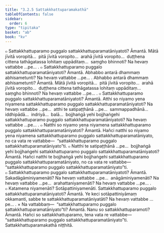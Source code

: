 ```yaml
---
title: "3.2.5 Sattakkhattuparamakathā"
tableOfContents: false
sidebar:
  order: 6
type: "tipitaka"
basket: "ab"
book: "kv"
---
```



<DynamicBreadcrumb />

<Division number="641" book="kv" bookNo="32" page="340">

<Paragraph number="2110" book="kv">
๐ Sattakkhattuparamo puggalo sattakkhattuparamatāniyatoti? Āmantā. Mātā jīvitā voropitā…  pitā jīvitā voropito…  arahā jīvitā voropito…  duṭṭhena cittena tathāgatassa lohitaṃ uppāditaṃ…  saṃgho bhinnoti? Na hevaṃ vattabbe …pe… .
</Paragraph>

<Paragraph number="2111" book="kv">
๐ Sattakkhattuparamo puggalo sattakkhattuparamatāniyatoti? Āmantā. Abhabbo antarā dhammaṃ abhisametunti? Na hevaṃ vattabbe …pe… . Abhabbo antarā dhammaṃ abhisametunti? Āmantā. Mātā jīvitā voropitā…  pitā jīvitā voropito…  arahā jīvitā voropito…  duṭṭhena cittena tathāgatassa lohitaṃ uppāditaṃ…  saṃgho bhinnoti? Na hevaṃ vattabbe …pe… .
</Paragraph>

</Division>
<Division number="642" book="kv" bookNo="32" page="340">

<Paragraph number="2112" book="kv">
๐ Sattakkhattuparamo puggalo sattakkhattuparamatāniyatoti? Āmantā. Atthi so niyamo yena niyamena sattakkhattuparamo puggalo sattakkhattuparamatāniyatoti? Na hevaṃ vattabbe …pe…  atthi te satipaṭṭhānā …pe…  sammappadhānā…  iddhipādā…  indriyā…  balā…  bojjhaṅgā yehi bojjhaṅgehi sattakkhattuparamo puggalo sattakkhattuparamatāniyatoti? Na hevaṃ vattabbe …pe… .
</Paragraph>

</Division>
<Division number="643" book="kv" bookNo="32" page="340">

<Paragraph number="2113" book="kv">
๐ Natthi so niyamo yena niyamena sattakkhattuparamo puggalo sattakkhattuparamatāniyatoti? Āmantā. Hañci natthi so niyamo yena niyamena sattakkhattuparamo puggalo sattakkhattuparamatāniyato, no ca vata re vattabbe—  “sattakkhattuparamo puggalo sattakkhattuparamatāniyato”ti.
</Paragraph>

<Paragraph number="2114" book="kv">
๐ Natthi te satipaṭṭhānā …pe…  bojjhaṅgā yehi bojjhaṅgehi sattakkhattuparamo puggalo sattakkhattuparamatāniyatoti? Āmantā. Hañci natthi te bojjhaṅgā yehi bojjhaṅgehi sattakkhattuparamo puggalo sattakkhattuparamatāniyato, no ca vata re vattabbe—  “sattakkhattuparamo puggalo sattakkhattuparamatāniyato”ti.
</Paragraph>

</Division>
<Division number="644" book="kv" bookNo="32" page="341">

<Paragraph number="2115" book="kv">
๐ Sattakkhattuparamo puggalo sattakkhattuparamatāniyatoti? Āmantā. Sakadāgāminiyamenāti? Na hevaṃ vattabbe …pe…  anāgāminiyamenāti? Na hevaṃ vattabbe …pe…  arahattaniyamenāti? Na hevaṃ vattabbe …pe… .
</Paragraph>

<Paragraph number="2116" book="kv">
๐ Katamena niyamenāti? Sotāpattiniyamenāti. Sattakkhattuparamo puggalo sattakkhattuparamatāniyatoti? Āmantā. Ye keci sotāpattiniyāmaṃ okkamanti, sabbe te sattakkhattuparamatāniyatāti? Na hevaṃ vattabbe …pe… .
</Paragraph>

</Division>
<Division number="645" book="kv" bookNo="32" page="341">

<Paragraph number="2117" book="kv">
× Na vattabbaṃ—  “sattakkhattuparamo puggalo sattakkhattuparamatāniyato”ti? Āmantā. Nanu so sattakkhattuparamoti? Āmantā. Hañci so sattakkhattuparamo, tena vata re vattabbe—  “sattakkhattuparamo puggalo sattakkhattuparamatāniyato”ti.

</Paragraph>
</Division>

<Paragraph number="2118" type="center" book="kv">
Sattakkhattuparamakathā niṭṭhitā.
</Paragraph>